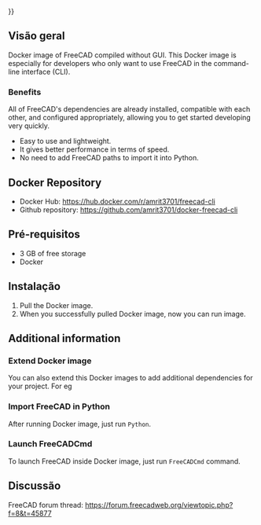 <languages/>
{{UnfinishedDocu{{#translation:}}}}

{{Docnav
|[[Compile_on_Docker/pt-br|Compilar no Docker]]
|[[Compiling_(Speeding_up)/pt-br|Compilação (Acelerada)]]
}}

{{TOCright}}

<span id="Overview"></span>
==Visão geral==

Docker image of FreeCAD compiled without GUI. This Docker image is especially for developers who only want to use FreeCAD in the command-line interface (CLI).

===Benefits===

All of FreeCAD's dependencies are already installed, compatible with each other, and configured appropriately, allowing you to get started developing very quickly.
* Easy to use and lightweight.
* It gives better performance in terms of speed.
* No need to add FreeCAD paths to import it into Python.

==Docker Repository== 

* Docker Hub: https://hub.docker.com/r/amrit3701/freecad-cli
* Github repository: https://github.com/amrit3701/docker-freecad-cli

<span id="Prerequisites"></span>
== Pré-requisitos == 

* 3 GB of free storage
* Docker

<span id="Installation"></span>
==Instalação== 

# Pull the Docker image.{{Code|lang=bash|code=
docker pull amrit3701/freecad-cli:latest
}}
# When you successfully pulled Docker image, now you can run image.{{Code|lang=bash|code=
docker run -it amrit3701/freecad-cli:lastest bash
}}


==Additional information== 

===Extend Docker image=== 

You can also extend this Docker images to add additional dependencies for your project. For eg
{{Code|lang=docker|code=

# Dockerfile

FROM amrit3701/freecad-cli:lastest

# Add additional dependencies

# pip3.8 install <some_package>
}}

===Import FreeCAD in Python=== 

After running Docker image, just run <code>Python</code>.

{{Code|lang=bash|code=
$ docker run -it amrit3701/freecad-cli:lastest bash
root@f0ec904cf9b9:/# python3.8
Python 3.8.5 (default, Jul 20 2020, 19:48:14)
[GCC 7.5.0] on linux
Type "help", "copyright", "credits" or "license" for more information.
>>> import FreeCAD
>>> import Part
>>> import Draft
>>> import Arch
}}

===Launch FreeCADCmd=== 

To launch FreeCAD inside Docker image, just run <code>FreeCADCmd</code> command.

<span id="Discussion"></span>
==Discussão== 

FreeCAD forum thread: https://forum.freecadweb.org/viewtopic.php?f=8&t=45877


{{Docnav
|[[Compile_on_Docker/pt-br|Compilar no Docker]]
|[[Compiling_(Speeding_up)/pt-br|Compilação (Acelerada)]]
}}
